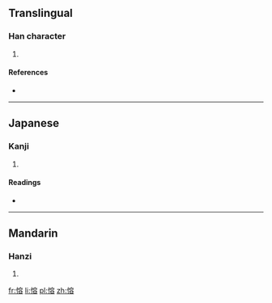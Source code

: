 ==Translingual==

===Han character===
{{Han char|rn=61|rad=心|as=10|sn=13|four=|canj=心十金口 (PJCR)}}

# {{defn|Han|sort=心10}}

====References====
* {{Han ref|kx=0396.420|dkj=11019|hdz=42339.090|uh=6139|ud=24889}}

----

==Japanese==

===Kanji===
{{ja-kanji|grade=|rs=心10}}

# {{defn|Japanese|sort=心10}}

====Readings====
* {{ja-readings|on=[[よう]] (yō)|kun=[[いかる]] (ikaru), [[よろこぶ]] (yorokobu), [[みちる]] (michiru)}}

----

==Mandarin==

===Hanzi===
{{cmn-hanzi|pin=[[yǒng]] ([[yong3]])|wg=yung<sup>3</sup>}}

# {{defn|Mandarin|sort=心10}}

[[fr:愹]]
[[li:愹]]
[[pl:愹]]
[[zh:愹]]